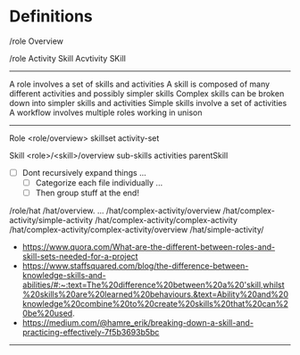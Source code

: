 # Definitions

/role
     Overview

/role
	Activity
	Skill
		Acvtivity
		SKill

--------------------------------------------------------------------------------

A role involves a set of skills and activities
A skill is composed of many different activities and possibly simpler skills
	Complex skills can be broken down into simpler skills and activities
	Simple skills involve a set of activities
A workflow involves multiple roles working in unison

--------------------------------------------------------------------------------

Role &lt;role/overview&gt;
	skillset
	activity-set

Skill &lt;role&gt;/&lt;skill&gt;/overview
	sub-skills
	activities
	parentSkill 

- [ ] Dont recursively expand things ...
	- [ ] Categorize each file individually ...
	- [ ] Then group stuff at the end!

/role/hat
     /hat/overview. ...
     /hat/complex-activity/overview
     /hat/complex-activity/simple-activity
     /hat/complex-activity/complex-activity
     /hat/complex-activity/complex-activity/overview
     /hat/simple-activity/

- https://www.quora.com/What-are-the-different-between-roles-and-skill-sets-needed-for-a-project
- https://www.staffsquared.com/blog/the-difference-between-knowledge-skills-and-abilities/#:~:text=The%20difference%20between%20a%20'skill,whilst%20skills%20are%20learned%20behaviours.&text=Ability%20and%20knowledge%20combine%20to%20create%20skills%20that%20can%20be%20used.
- https://medium.com/@hamre_erik/breaking-down-a-skill-and-practicing-effectively-7f5b3693b5bc

--------------------------------------------------------------------------------